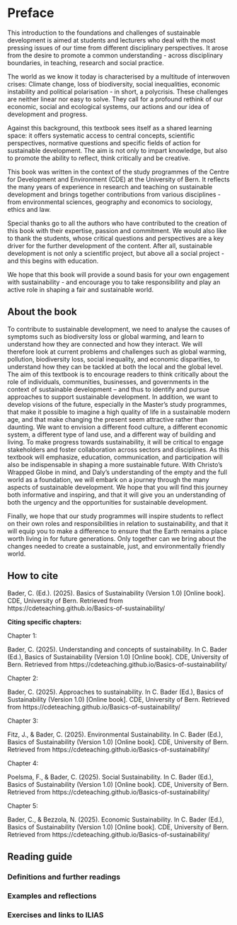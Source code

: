 # Preface {.unnumbered}

This introduction to the foundations and challenges of sustainable development is aimed at students and lecturers who deal with the most pressing issues of our time from different disciplinary perspectives. It arose from the desire to promote a common understanding - across disciplinary boundaries, in teaching, research and social practice.

The world as we know it today is characterised by a multitude of interwoven crises: Climate change, loss of biodiversity, social inequalities, economic instability and political polarisation - in short, a polycrisis. These challenges are neither linear nor easy to solve. They call for a profound rethink of our economic, social and ecological systems, our actions and our idea of development and progress.

Against this background, this textbook sees itself as a shared learning space: it offers systematic access to central concepts, scientific perspectives, normative questions and specific fields of action for sustainable development. The aim is not only to impart knowledge, but also to promote the ability to reflect, think critically and be creative.

This book was written in the context of the study programmes of the Centre for Development and Environment (CDE) at the University of Bern. It reflects the many years of experience in research and teaching on sustainable development and brings together contributions from various disciplines - from environmental sciences, geography and economics to sociology, ethics and law.

Special thanks go to all the authors who have contributed to the creation of this book with their expertise, passion and commitment. We would also like to thank the students, whose critical questions and perspectives are a key driver for the further development of the content. After all, sustainable development is not only a scientific project, but above all a social project - and this begins with education.

We hope that this book will provide a sound basis for your own engagement with sustainability - and encourage you to take responsibility and play an active role in shaping a fair and sustainable world.

## About the book

To contribute to sustainable development, we need to analyse the causes of symptoms such as biodiversity loss or global warming, and learn to understand how they are connected and how they interact. We will therefore look at current problems and challenges such as global warming, pollution, biodiversity loss, social inequality, and economic disparities, to understand how they can be tackled at both the local and the global level. The aim of this textbook is to encourage readers to think critically about the role of individuals, communities, businesses, and governments in the context of sustainable development – and thus to identify and pursue approaches to support sustainable development. In addition, we want to develop visions of the future, especially in the Master’s study programmes, that make it possible to imagine a high quality of life in a sustainable modern age, and that make changing the present seem attractive rather than daunting. We want to envision a different food culture, a different economic system, a different type of land use, and a different way of building and living. To make progress towards sustainability, it will be critical to engage stakeholders and foster collaboration across sectors and disciplines. As this textbook will emphasize, education, communication, and participation will also be indispensable in shaping a more sustainable future. With Christo’s Wrapped Globe in mind, and Daly’s understanding of the empty and the full world as a foundation, we will embark on a journey through the many aspects of sustainable development. We hope that you will find this journey both informative and inspiring, and that it will give you an understanding of both the urgency and the opportunities for sustainable development.

Finally, we hope that our study programmes will inspire students to reflect on their own roles and responsibilities in relation to sustainability, and that it will equip you to make a difference to ensure that the Earth remains a place worth living in for future generations. Only together can we bring about the changes needed to create a sustainable, just, and environmentally friendly world.

## How to cite

Bader, C. (Ed.). (2025). Basics of Sustainability (Version 1.0) \[Online book\]. CDE, University of Bern. Retrieved from https://cdeteaching.github.io/Basics-of-sustainability/

**Citing specific chapters:**

Chapter 1:

Bader, C. (2025). Understanding and concepts of sustainability. In C. Bader (Ed.), Basics of Sustainability (Version 1.0) \[Online book\]. CDE, University of Bern. Retrieved from https://cdeteaching.github.io/Basics-of-sustainability/

Chapter 2:

Bader, C. (2025). Approaches to sustainability. In C. Bader (Ed.), Basics of Sustainability (Version 1.0) \[Online book\]. CDE, University of Bern. Retrieved from https://cdeteaching.github.io/Basics-of-sustainability/

Chapter 3:

Fitz, J., & Bader, C. (2025). Environmental Sustainability. In C. Bader (Ed.), Basics of Sustainability (Version 1.0) \[Online book\]. CDE, University of Bern. Retrieved from https://cdeteaching.github.io/Basics-of-sustainability/

Chapter 4:

Poelsma, F., & Bader, C. (2025). Social Sustainability. In C. Bader (Ed.), Basics of Sustainability (Version 1.0) \[Online book\]. CDE, University of Bern. Retrieved from https://cdeteaching.github.io/Basics-of-sustainability/

Chapter 5:

Bader, C., & Bezzola, N. (2025). Economic Sustainability. In C. Bader (Ed.), Basics of Sustainability (Version 1.0) \[Online book\]. CDE, University of Bern. Retrieved from https://cdeteaching.github.io/Basics-of-sustainability/

## Reading guide

::: {.callout-note collapse="true"}
### Definitions and further readings
:::

::: {.callout-tip collapse="true"}
### Examples and reflections
:::

::: {.callout-caution collapse="true"}
### Exercises and links to ILIAS
:::

